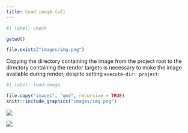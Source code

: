 ```yaml
---
title: Load image (v2)
---
```


```r
#| label: check

getwd()

file.exists("images/img.png")
```

Copying the directory containing the image from the project root to the directory containing the render targets is necessary to make the image available during render, despite setting `execute-dir: project`:

```r
#| label: load-image

file.copy("images", "qmd", recursive = TRUE)
knitr::include_graphics("images/img.png")
```

![](images/img.png)

![](../images/img.png)
